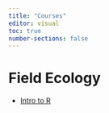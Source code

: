 ```yaml
---
title: "Courses"
editor: visual
toc: true
number-sections: false
---
```


# Field Ecology

-   [Intro to R](courses/field_ecology/intro2r/Intro2RPres.qmd)
